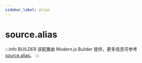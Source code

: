 ```yaml
---
sidebar_label: alias
---
```


# source.alias

:::info BUILDER
该配置由 Modern.js Builder 提供，更多信息可参考 [source.alias](https://modernjs.dev/builder/api/config-source.html#source-alias)。
:::


<Main />
